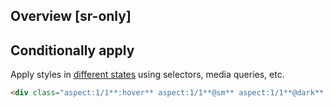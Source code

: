 ## Overview [sr-only]
<Overview/>

## Conditionally apply
Apply styles in [different states](/docs/states-and-queries) using selectors, media queries, etc.
```html
<div class="aspect:1/1**:hover** aspect:1/1**@sm** aspect:1/1**@dark** aspect:1/1**@print**">…</div>
```

